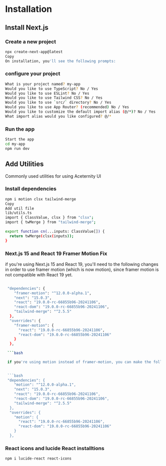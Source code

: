 # Installation

## Install Next.js


### Create a new project
```bash
npx create-next-app@latest
Copy
On installation, you'll see the following prompts:
```
 ### configure your project
 ```bash
What is your project named? my-app
Would you like to use TypeScript? No / Yes
Would you like to use ESLint? No / Yes
Would you like to use Tailwind CSS? No / Yes
Would you like to use `src/` directory? No / Yes
Would you like to use App Router? (recommended) No / Yes
Would you like to customize the default import alias (@/*)? No / Yes
What import alias would you like configured? @/*
 ```

### Run the app
```bash
Start the app
cd my-app
npm run dev
```

## Add Utilities
Commonly used utilities for using Aceternity UI

### Install dependencies
```bash
npm i motion clsx tailwind-merge
Copy
Add util file
lib/utils.ts
import { ClassValue, clsx } from "clsx";
import { twMerge } from "tailwind-merge";
 
export function cn(...inputs: ClassValue[]) {
  return twMerge(clsx(inputs));
}
```

### Next.js 15 and React 19 Framer Motion Fix
if you're using Next.js 15 and React 19, you'll need to the following changes in order to use framer motion (which is now motion), since framer motion is not compatible with React 19 yet.

```bash
 
 "dependencies": {
    "framer-motion": "^12.0.0-alpha.1",
    "next": "15.0.3",
    "react": "19.0.0-rc-66855b96-20241106",
    "react-dom": "19.0.0-rc-66855b96-20241106",
    "tailwind-merge": "^2.5.5"
  },
  "overrides": {
    "framer-motion": {
      "react": "19.0.0-rc-66855b96-20241106",
      "react-dom": "19.0.0-rc-66855b96-20241106"
    }
  },
 
 ```bash

 if you're using motion instead of framer-motion, you can make the following changes:

 
 ```bash
 "dependencies": {
    "motion": "^12.0.0-alpha.1",
    "next": "15.0.3",
    "react": "19.0.0-rc-66855b96-20241106",
    "react-dom": "19.0.0-rc-66855b96-20241106",
    "tailwind-merge": "^2.5.5"
  },
  "overrides": {
    "motion": {
      "react": "19.0.0-rc-66855b96-20241106",
      "react-dom": "19.0.0-rc-66855b96-20241106"
    }
  },
 ```
 ### React icons and lucide React installtions

 ```bash
 npm i lucide-react react-icons
 ```